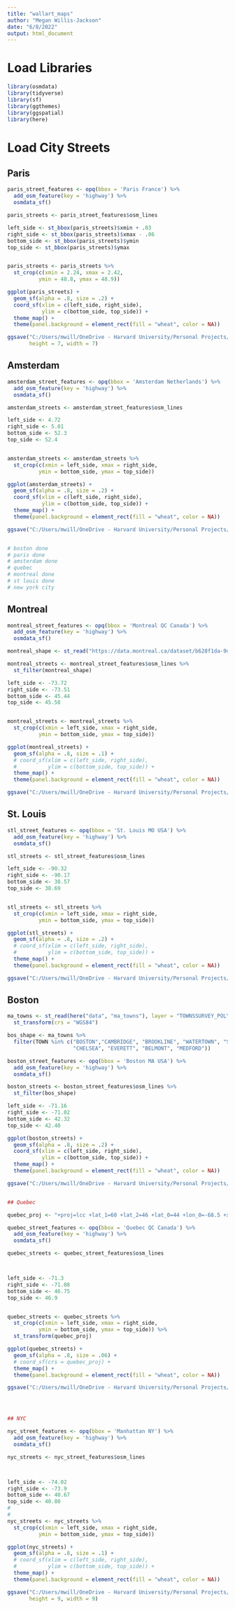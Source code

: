 ```yaml
---
title: "wallart_maps"
author: "Megan Willis-Jackson"
date: "6/8/2022"
output: html_document
---
```



# Load Libraries

```r
library(osmdata)
library(tidyverse)
library(sf)
library(ggthemes)
library(ggspatial)
library(here)

```

# Load City Streets


## Paris
```r
paris_street_features <- opq(bbox = 'Paris France') %>%
  add_osm_feature(key = 'highway') %>%
  osmdata_sf()

paris_streets <- paris_street_features$osm_lines

```

```r
left_side <- st_bbox(paris_streets)$xmin + .03
right_side <- st_bbox(paris_streets)$xmax - .06
bottom_side <- st_bbox(paris_streets)$ymin
top_side <- st_bbox(paris_streets)$ymax


paris_streets <- paris_streets %>%
  st_crop(c(xmin = 2.24, xmax = 2.42,
          ymin = 48.8, ymax = 48.9))

ggplot(paris_streets) +
  geom_sf(alpha = .8, size = .2) +
  coord_sf(xlim = c(left_side, right_side),
           ylim = c(bottom_side, top_side)) +
  theme_map() +
  theme(panel.background = element_rect(fill = "wheat", color = NA))

ggsave("C:/Users/mwill/OneDrive - Harvard University/Personal Projects/WallArt/photos/paris.jpeg",
       height = 7, width = 7)


```


## Amsterdam
```r
amsterdam_street_features <- opq(bbox = 'Amsterdam Netherlands') %>%
  add_osm_feature(key = 'highway') %>%
  osmdata_sf()

amsterdam_streets <- amsterdam_street_features$osm_lines

```

```r
left_side <- 4.72
right_side <- 5.01
bottom_side <- 52.3
top_side <- 52.4


amsterdam_streets <- amsterdam_streets %>%
  st_crop(c(xmin = left_side, xmax = right_side,
          ymin = bottom_side, ymax = top_side))

ggplot(amsterdam_streets) +
  geom_sf(alpha = .8, size = .2) +
  coord_sf(xlim = c(left_side, right_side),
           ylim = c(bottom_side, top_side)) +
  theme_map() +
  theme(panel.background = element_rect(fill = "wheat", color = NA))

ggsave("C:/Users/mwill/OneDrive - Harvard University/Personal Projects/WallArt/photos/amsterdam.jpeg")


# boston done
# paris done
# amsterdam done
# quebec
# montreal done
# st louis done
# new york city


```

## Montreal
```r
montreal_street_features <- opq(bbox = 'Montreal QC Canada') %>%
  add_osm_feature(key = 'highway') %>%
  osmdata_sf()

montreal_shape <- st_read("https://data.montreal.ca/dataset/b628f1da-9dc3-4bb1-9875-1470f891afb1/resource/92cb062a-11be-4222-9ea5-867e7e64c5ff/download/limites-terrestres.geojson")

montreal_streets <- montreal_street_features$osm_lines %>%
  st_filter(montreal_shape)


```

```r
left_side <- -73.72
right_side <- -73.51
bottom_side <- 45.44
top_side <- 45.58


montreal_streets <- montreal_streets %>%
  st_crop(c(xmin = left_side, xmax = right_side,
          ymin = bottom_side, ymax = top_side))

ggplot(montreal_streets) +
  geom_sf(alpha = .8, size = .1) +
  # coord_sf(xlim = c(left_side, right_side),
  #          ylim = c(bottom_side, top_side)) +
  theme_map() +
  theme(panel.background = element_rect(fill = "wheat", color = NA))

ggsave("C:/Users/mwill/OneDrive - Harvard University/Personal Projects/WallArt/photos/montreal.jpeg")

```

## St. Louis
```r
stl_street_features <- opq(bbox = 'St. Louis MO USA') %>%
  add_osm_feature(key = 'highway') %>%
  osmdata_sf()

stl_streets <- stl_street_features$osm_lines 


```

```r
left_side <- -90.32
right_side <- -90.17
bottom_side <- 38.57
top_side <- 38.69


stl_streets <- stl_streets %>%
  st_crop(c(xmin = left_side, xmax = right_side,
          ymin = bottom_side, ymax = top_side))

ggplot(stl_streets) +
  geom_sf(alpha = .8, size = .2) +
  # coord_sf(xlim = c(left_side, right_side),
  #          ylim = c(bottom_side, top_side)) +
  theme_map() +
  theme(panel.background = element_rect(fill = "wheat", color = NA))

ggsave("C:/Users/mwill/OneDrive - Harvard University/Personal Projects/WallArt/photos/stlouis.jpeg")

```
## Boston

```r

ma_towns <- st_read(here("data", "ma_towns"), layer = "TOWNSSURVEY_POLYM") %>%
  st_transform(crs = "WGS84")

bos_shape <- ma_towns %>%
  filter(TOWN %in% c("BOSTON","CAMBRIDGE", "BROOKLINE", "WATERTOWN", "SOMERVILLE",
                     "CHELSEA", "EVERETT", "BELMONT", "MEDFORD"))

boston_street_features <- opq(bbox = 'Boston MA USA') %>%
  add_osm_feature(key = 'highway') %>%
  osmdata_sf()

boston_streets <- boston_street_features$osm_lines %>%
  st_filter(bos_shape)

```

```r
left_side <- -71.16
right_side <- -71.02
bottom_side <- 42.32
top_side <- 42.40

ggplot(boston_streets) +
  geom_sf(alpha = .8, size = .2) +
  coord_sf(xlim = c(left_side, right_side),
           ylim = c(bottom_side, top_side)) +
  theme_map() +
  theme(panel.background = element_rect(fill = "wheat", color = NA))

ggsave("C:/Users/mwill/OneDrive - Harvard University/Personal Projects/WallArt/photos/boston.jpeg")


## Quebec

quebec_proj <- "+proj=lcc +lat_1=60 +lat_2=46 +lat_0=44 +lon_0=-68.5 +x_0=0 +y_0=0 +ellps=clrk66 +units=m +no_defs"

quebec_street_features <- opq(bbox = 'Quebec QC Canada') %>%
  add_osm_feature(key = 'highway') %>%
  osmdata_sf()

quebec_streets <- quebec_street_features$osm_lines 



left_side <- -71.3
right_side <- -71.08
bottom_side <- 46.75
top_side <- 46.9


quebec_streets <- quebec_streets %>%
  st_crop(c(xmin = left_side, xmax = right_side,
          ymin = bottom_side, ymax = top_side)) %>%
  st_transform(quebec_proj)

ggplot(quebec_streets) +
  geom_sf(alpha = .8, size = .06) +
  # coord_sf(crs = quebec_proj) +
  theme_map() +
  theme(panel.background = element_rect(fill = "wheat", color = NA))

ggsave("C:/Users/mwill/OneDrive - Harvard University/Personal Projects/WallArt/photos/quebec.jpeg", height = 9, width = 9)




## NYC

nyc_street_features <- opq(bbox = 'Manhattan NY') %>%
  add_osm_feature(key = 'highway') %>%
  osmdata_sf()

nyc_streets <- nyc_street_features$osm_lines 



left_side <- -74.02
right_side <- -73.9
bottom_side <- 40.67
top_side <- 40.80
# 
# 
nyc_streets <- nyc_streets %>%
  st_crop(c(xmin = left_side, xmax = right_side,
          ymin = bottom_side, ymax = top_side))

ggplot(nyc_streets) +
  geom_sf(alpha = .8, size = .1) +
  # coord_sf(xlim = c(left_side, right_side),
  #          ylim = c(bottom_side, top_side)) +
  theme_map() +
  theme(panel.background = element_rect(fill = "wheat", color = NA))

ggsave("C:/Users/mwill/OneDrive - Harvard University/Personal Projects/WallArt/photos/nyc.jpeg",
       height = 9, width = 9)

```

